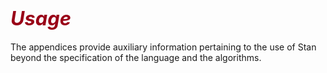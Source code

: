 # <i style="font-size: 110%; padding:1.5em 0 0 0; color:#990017;">Usage</i> {-}

The appendices provide auxiliary information pertaining to the use of Stan beyond the specification of the language and the algorithms.
